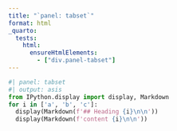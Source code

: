 ```yaml
---
title: "`panel: tabset`"
format: html
_quarto:
  tests:
    html:
      ensureHtmlElements:
        - ["div.panel-tabset"]
---
```


```python
#| panel: tabset
#| output: asis
from IPython.display import display, Markdown
for i in ['a', 'b', 'c']:
  display(Markdown(f'## Heading {i}\n\n'))
  display(Markdown(f'content {i}\n\n'))
```

